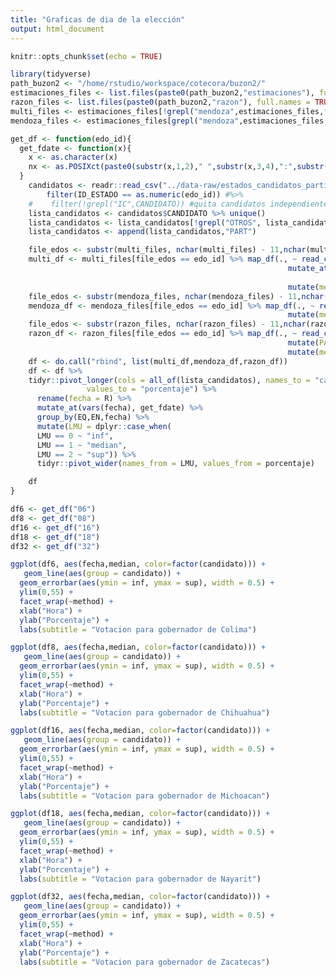 ```yaml
---
title: "Graficas de dia de la elección"
output: html_document
---
```


```r
knitr::opts_chunk$set(echo = TRUE)
```


```r
library(tidyverse)
path_buzon2 <- "/home/rstudio/workspace/cotecora/buzon2/"
estimaciones_files <- list.files(paste0(path_buzon2,"estimaciones"), full.names = TRUE, recursive = TRUE, include.dirs = FALSE, pattern = "*csv")
razon_files <- list.files(paste0(path_buzon2,"razon"), full.names = TRUE, recursive = TRUE, include.dirs = FALSE, pattern = "*csv")
multi_files <- estimaciones_files[!grepl("mendoza",estimaciones_files,fixed = TRUE)]
mendoza_files <- estimaciones_files[grepl("mendoza",estimaciones_files,fixed = TRUE)]
```

```r

get_df <- function(edo_id){
  get_fdate <- function(x){
    x <- as.character(x)
    nx <- as.POSIXct(paste0(substr(x,1,2)," ",substr(x,3,4),":",substr(x,5,6)),format = "%d %H:%M")
  }
    candidatos <- readr::read_csv("../data-raw/estados_candidatos_partidos_2021.csv") %>%
        filter(ID_ESTADO == as.numeric(edo_id)) #%>%
    #    filter(!grepl("IC",CANDIDATO)) #quita candidatos independientes
    lista_candidatos <- candidatos$CANDIDATO %>% unique()
    lista_candidatos <- lista_candidatos[!grepl("OTROS", lista_candidatos, fixed = TRUE)]
    lista_candidatos <- append(lista_candidatos,"PART")

    file_edos <- substr(multi_files, nchar(multi_files) - 11,nchar(multi_files) - 10)
    multi_df <- multi_files[file_edos == edo_id] %>% map_df(., ~ read_csv(.) %>%
                                                              mutate_at(vars(EN), ~
                                                                          as.character(.)) %>%
                                                              mutate(method="multi"))
    file_edos <- substr(mendoza_files, nchar(mendoza_files) - 11,nchar(mendoza_files) - 10)
    mendoza_df <- mendoza_files[file_edos == edo_id] %>% map_df(., ~ read_csv(.)  %>%
                                                              mutate(method="mendoza"))
    file_edos <- substr(razon_files, nchar(razon_files) - 11,nchar(razon_files) - 10)
    razon_df <- razon_files[file_edos == edo_id] %>% map_df(., ~ read_csv(.)) %>%
                                                              mutate(PART=as.numeric(""))  %>%
                                                              mutate(method="razon")
    df <- do.call("rbind", list(multi_df,mendoza_df,razon_df))
    df <- df %>%
    tidyr::pivot_longer(cols = all_of(lista_candidatos), names_to = "candidato",
                 values_to = "porcentaje") %>%
      rename(fecha = R) %>%
      mutate_at(vars(fecha), get_fdate) %>%
      group_by(EQ,EN,fecha) %>%
      mutate(LMU = dplyr::case_when(
      LMU == 0 ~ "inf",
      LMU == 1 ~ "median",
      LMU == 2 ~ "sup")) %>%
      tidyr::pivot_wider(names_from = LMU, values_from = porcentaje) 

    df
}

df6 <- get_df("06")
df8 <- get_df("08")
df16 <- get_df("16")
df18 <- get_df("18")
df32 <- get_df("32")

```

```r
ggplot(df6, aes(fecha,median, color=factor(candidato))) +
   geom_line(aes(group = candidato)) +
  geom_errorbar(aes(ymin = inf, ymax = sup), width = 0.5) +
  ylim(0,55) +
  facet_wrap(~method) +
  xlab("Hora") +
  ylab("Porcentaje") +
  labs(subtitle = "Votacion para gobernador de Colima")
```

```r
ggplot(df8, aes(fecha,median, color=factor(candidato))) +
   geom_line(aes(group = candidato)) +
  geom_errorbar(aes(ymin = inf, ymax = sup), width = 0.5) +
  ylim(0,55) +
  facet_wrap(~method) +
  xlab("Hora") +
  ylab("Porcentaje") +
  labs(subtitle = "Votacion para gobernador de Chihuahua")
```

```r
ggplot(df16, aes(fecha,median, color=factor(candidato))) +
   geom_line(aes(group = candidato)) +
  geom_errorbar(aes(ymin = inf, ymax = sup), width = 0.5) +
  ylim(0,55) +
  facet_wrap(~method) +
  xlab("Hora") +
  ylab("Porcentaje") +
  labs(subtitle = "Votacion para gobernador de Michoacan")
```

```r
ggplot(df18, aes(fecha,median, color=factor(candidato))) +
   geom_line(aes(group = candidato)) +
  geom_errorbar(aes(ymin = inf, ymax = sup), width = 0.5) +
  ylim(0,55) +
  facet_wrap(~method) +
  xlab("Hora") +
  ylab("Porcentaje") +
  labs(subtitle = "Votacion para gobernador de Nayarit")
```

```r
ggplot(df32, aes(fecha,median, color=factor(candidato))) +
   geom_line(aes(group = candidato)) +
  geom_errorbar(aes(ymin = inf, ymax = sup), width = 0.5) +
  ylim(0,55) +
  facet_wrap(~method) +
  xlab("Hora") +
  ylab("Porcentaje") +
  labs(subtitle = "Votacion para gobernador de Zacatecas")
```
